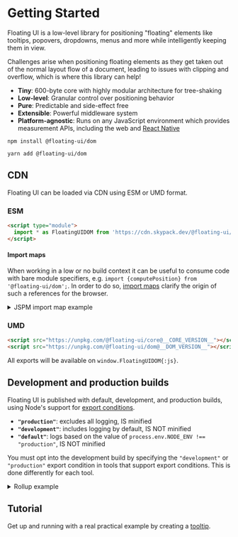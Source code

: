 
# Getting Started

Floating UI is a low-level library for positioning "floating"
elements like tooltips, popovers, dropdowns, menus and more while
intelligently keeping them in view.

Challenges arise when positioning floating elements as they get
taken out of the normal layout flow of a document, leading to
issues with clipping and overflow, which is where this library
can help!

- **Tiny**: 600-byte core with highly modular architecture for
  tree-shaking
- **Low-level**: Granular control over positioning behavior
- **Pure**: Predictable and side-effect free
- **Extensible**: Powerful middleware system
- **Platform-agnostic**: Runs on any JavaScript environment which
  provides measurement APIs, including the web and
  [React Native](/docs/react-native)

```shell
npm install @floating-ui/dom
```

```shell
yarn add @floating-ui/dom
```

## CDN

Floating UI can be loaded via CDN using ESM or UMD format.

### ESM

```html
<script type="module">
  import * as FloatingUIDOM from 'https://cdn.skypack.dev/@floating-ui/dom@__DOM_VERSION__';
</script>
```

#### Import maps

When working in a low or no build context it can be useful to consume code with bare module specifiers, e.g. `import {computePosition} from '@floating-ui/dom';`. In order to do so, [import maps](https://github.com/WICG/import-maps) clarify the origin of such a references for the browser.

<details>
<summary>JSPM import map example</summary>


```
<script type="importmap">
{
  "imports": {
    "@floating-ui/dom": "https://ga.jspm.io/npm:@floating-ui/dom@__DOM_VERSION__/dist/floating-ui.dom.esm.js"
  },
  "scopes": {
    "https://ga.jspm.io/": {
      "@floating-ui/core": "https://ga.jspm.io/npm:@floating-ui/core@__CORE_VERSION__/dist/floating-ui.core.esm.js"
    }
  }
}
</script>
```

JSPM provides a [generator](https://generator.jspm.io/) for leveraging this API with their CDN.


</details>

### UMD

```html
<script src="https://unpkg.com/@floating-ui/core@__CORE_VERSION__"></script>
<script src="https://unpkg.com/@floating-ui/dom@__DOM_VERSION__"></script>
```

All exports will be available on `window.FloatingUIDOM{:js}`.

## Development and production builds

Floating UI is published with default, development, and production builds, using Node's support for [export conditions](https://nodejs.org/api/packages.html#packages_conditional_exports).

- **`"production"`**: excludes all logging, IS minified
- **`"development"`**: includes logging by default, IS NOT minified
- **`"default"`**: logs based on the value of `process.env.NODE_ENV !== "production"`, IS NOT minified

You must opt into the development build by specifying the `"development"` or `"production"` export condition in tools that support export conditions. This is done differently for each tool.

<details>
  <summary>Rollup example</summary>

Opt-into certain conditions using the `@rollup/node-resolve` plugin, you can select the development build with `exportConditions` option:

```js
import { nodeResolve } from '@rollup/plugin-node-resolve';

export default {
  // ...
  plugins: [nodeResolve({
    exportConditions: ['development']
  })]
};
```

</details>

## Tutorial

Get up and running with a real practical example by creating a
[tooltip](/docs/tutorial).

